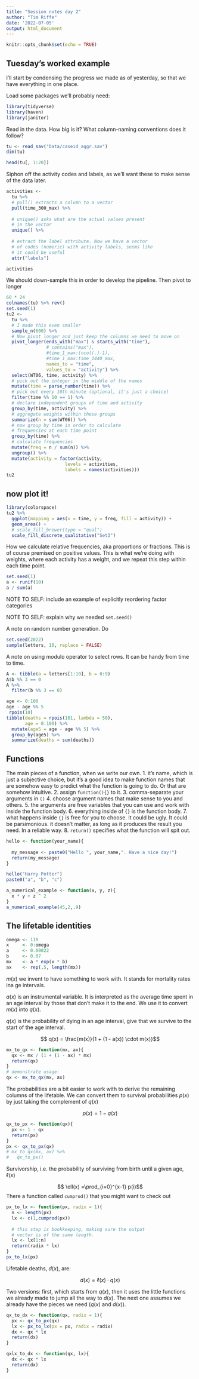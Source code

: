 ```yaml
---
title: "Session notes day 2"
author: "Tim Riffe"
date: '2022-07-05'
output: html_document
---
```


```r
knitr::opts_chunk$set(echo = TRUE)
```

## Tuesday's worked example

I'll start by condensing the progress we made as of yesterday, so that we have everything in one place.

Load some packages we'll probably need:
```r
library(tidyverse)
library(haven)
library(janitor)
```

Read in the data. How big is it? What column-naming conventions does it follow?
```r
tu <- read_sav("Data/caseid_aggr.sav")
dim(tu)

head(tu[, 1:20])
```

Siphon off the activity codes and labels, as we'll want these to make sense of the data later.
```r
activities <- 
  tu %>% 
  # pull() extracts a column to a vector
  pull(time_300_max) %>% 
  
  # unique() asks what are the actual values present
  # in the vector
  unique() %>% 
  
  # extract the label attribute. Now we have a vector
  # of codes (numeric) with activity labels, seems like
  # it could be useful
  attr("labels")

activities
```

We should down-sample this in order to develop the pipeline. Then pivot to longer

```r
60 * 24
colnames(tu) %>% rev()
set.seed(1)
tu2 <- 
  tu %>% 
  # I made this even smaller
  sample_n(600) %>% 
  # Now pivot longer and just keep the columns we need to move on
  pivot_longer(ends_with("max") & starts_with("time"),
               # contains("max"),
               #time_1_max:(ncol(.)-1),
               #time_1_max:time_1440_max,
               names_to = "time",
               values_to = "activity") %>% 
  select(WT06, time, activity) %>% 
  # pick out the integer in the middle of the names
  mutate(time = parse_number(time)) %>% 
  # pick out every 10th minute (optional, it's just a choice)
  filter(time %% 10 == 1) %>% 
  # declare independent groups of time and activity
  group_by(time, activity) %>% 
  # aggregate weights within these groups
  summarize(n = sum(WT06)) %>% 
  # now group by time in order to calculate 
  # frequencies at each time point
  group_by(time) %>% 
  # calculate frequencies
  mutate(freq = n / sum(n)) %>% 
  ungroup() %>% 
  mutate(activity = factor(activity,
                      levels = activities,
                      labels = names(activities)))
tu2
```

## now plot it!

```r
library(colorspace)
tu2 %>% 
  ggplot(mapping = aes(x = time, y = freq, fill = activity)) +
  geom_area() +
  # scale_fill_brewer(type = "qual")
  scale_fill_discrete_qualitative("Set3")
```

How we calculate relative frequencies, aka proportions or fractions. This is of course premised on positive values. This is what we're doing with weights, where each activity has a weight, and we repeat this step within each time point.
```r
set.seed(1)
a <- runif(10)
a / sum(a)
```

NOTE TO SELF: include an example of explicitly reordering factor categories

NOTE TO SELF: explain why we needed `set.seed()`

A note on random number generation. Do
```r
set.seed(2022)
sample(letters, 10, replace = FALSE)
```

A note on using modulo operator to select rows. It can be handy from time to time.
```r
A <- tibble(a = letters[1:10], b = 0:9)
A$b %% 3 == 0
A %>% 
  filter(b %% 3 == 0)

age <- 0:100
age - age %% 5
 rpois(10)
tibble(deaths = rpois(101, lambda = 50),
       age = 0:100) %>% 
  mutate(age5 = age - age %% 5) %>% 
  group_by(age5) %>% 
  summarize(deaths = sum(deaths))
```

## Functions

The main pieces of a function, when we write our own.
1. it's name, which is just a subjective choice, but it's a good idea to make function names that are somehow easy to predict what the function is going to do. Or that are somehow intuitive.
2. assign `function(){}` to it.
3. comma-separate your arguments in `()`
4. choose argument names that make sense to you and others.
5. the arguments are free variables that you can use and work with inside the function body.
6. everything inside of `{}` is the function body.
7. what happens inside `{}` is free for you to choose. It could be ugly. It could be parsimonious. it doesn't matter, as long as it produces the result you need. In a reliable way.
8. `return()` specifies what the function will spit out.

```r
hello <- function(your_name){
  
  my_message <- paste0("Hello ", your_name,". Have a nice day!")
  return(my_message)
}

hello("Harry Potter")
paste0("a", "b", "c")
```

```r
a_numerical_example <- function(x, y, z){
  x * y + z ^ 2
}
a_numerical_example(45,2,.9)


```

## The lifetable identities

```r

omega <- 110
x     <- 0:omega
a     <- 0.00022
b     <- 0.07
mx    <- a * exp(x * b)
ax    <- rep(.5, length(mx))
```
$m(x)$ we invent to have something to work with. It stands for mortality rates ina ge intervals.

$a(x)$ is an instrumental variable. It is interpreted as the average time spent in an age interval by those that don't make it to the end. We use it to convert $m(x)$ into $q(x)$.

$q(x)$ is the probability of dying in an age interval, give that we survive to the start of the age interval.

$$ q(x) = \frac{m(x)}{1 + (1 - a(x)) \cdot m(x)}$$
```r
mx_to_qx <- function(mx, ax){
  qx <- mx / (1 + (1 - ax) * mx)
  return(qx)
}
# demonstrate usage:
qx <- mx_to_qx(mx, ax)
```

The probabilities are a bit easier to work with to derive the remaining columns of the lifetable. We can convert them to survival probabilities $p(x)$ by just taking the complement of $q(x)$

$$  p(x) = 1 - q(x) $$
```r
qx_to_px <- function(qx){
  px <- 1 - qx
  return(px)
}
px <- qx_to_px(qx)
# mx_to_qx(mx, ax) %>% 
#   qx_to_px()

```


Survivorship, i.e. the probability of surviving from birth until a given age, $\ell(x)$

$$ \ell(x)  =\prod_{i=0}^{x-1} p(i)$$
There a function called `cumprod()` that you might want to check out

```r
px_to_lx <- function(px, radix = 1){
  n <- length(px)
  lx <- c(1,cumprod(px))
  
  # this step is bookkeeping, making sure the output
  # vector is of the same length.
  lx <- lx[1:n]
  return(radix * lx)
}
px_to_lx(px)
```



Lifetable deaths, $d(x)$, are:

$$ d(x) = \ell(x) \cdot q(x)$$

Two versions: first, which starts from $q(x)$, then it uses the little functions we already made to jump all the way to $d(x)$. The next one assumes we already have the pieces we need ($q(x)$ and $d(x)$).
```r
qx_to_dx <- function(qx, radix = 1){
  px <- qx_to_px(qx)
  lx <- px_to_lx(px = px, radix = radix)
  dx <- qx * lx
  return(dx)
}

qxlx_to_dx <- function(qx, lx){
  dx <- qx * lx
  return(dx)
}

```









